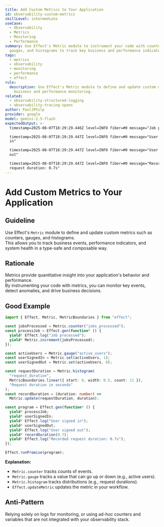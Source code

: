 ```yaml
---
title: Add Custom Metrics to Your Application
id: observability-custom-metrics
skillLevel: intermediate
useCase:
  - Observability
  - Metrics
  - Monitoring
  - Performance
summary: Use Effect's Metric module to instrument your code with counters,
  gauges, and histograms to track key business and performance indicators.
tags:
  - metrics
  - observability
  - monitoring
  - performance
  - effect
rule:
  description: Use Effect's Metric module to define and update custom metrics for
    business and performance monitoring.
related:
  - observability-structured-logging
  - observability-tracing-spans
author: PaulJPhilp
provider: google
model: gemini-2.5-flash
expectedOutput: >-
  timestamp=2025-08-07T18:29:29.446Z level=INFO fiber=#0 message="Job processed"

  timestamp=2025-08-07T18:29:29.447Z level=INFO fiber=#0 message="User signed
  in"

  timestamp=2025-08-07T18:29:29.447Z level=INFO fiber=#0 message="User signed
  out"

  timestamp=2025-08-07T18:29:29.447Z level=INFO fiber=#0 message="Recorded
  request duration: 0.7s"
---
```


# Add Custom Metrics to Your Application

## Guideline

Use Effect's `Metric` module to define and update custom metrics such as counters, gauges, and histograms.  
This allows you to track business events, performance indicators, and system health in a type-safe and composable way.

## Rationale

Metrics provide quantitative insight into your application's behavior and performance.  
By instrumenting your code with metrics, you can monitor key events, detect anomalies, and drive business decisions.

## Good Example

```typescript
import { Effect, Metric, MetricBoundaries } from "effect";

const jobsProcessed = Metric.counter("jobs_processed");
const processJob = Effect.gen(function* () {
  yield* Effect.log("Job processed");
  yield* Metric.increment(jobsProcessed);
});

const activeUsers = Metric.gauge("active_users");
const userSignedIn = Metric.set(activeUsers, 1);
const userSignedOut = Metric.set(activeUsers, 0);

const requestDuration = Metric.histogram(
  "request_duration",
  MetricBoundaries.linear({ start: 0, width: 0.5, count: 11 }),
  "Request duration in seconds"
);
const recordDuration = (duration: number) =>
  Metric.update(requestDuration, duration);

const program = Effect.gen(function* () {
  yield* processJob;
  yield* userSignedIn;
  yield* Effect.log("User signed in");
  yield* userSignedOut;
  yield* Effect.log("User signed out");
  yield* recordDuration(0.7);
  yield* Effect.log("Recorded request duration: 0.7s");
});

Effect.runPromise(program);

```

**Explanation:**  
- `Metric.counter` tracks counts of events.
- `Metric.gauge` tracks a value that can go up or down (e.g., active users).
- `Metric.histogram` tracks distributions (e.g., request durations).
- `Effect.updateMetric` updates the metric in your workflow.

## Anti-Pattern

Relying solely on logs for monitoring, or using ad-hoc counters and variables that are not integrated with your observability stack.